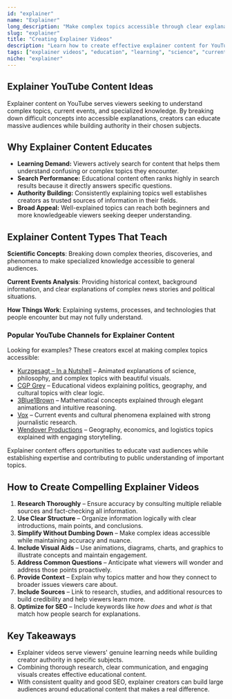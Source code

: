 ```yaml
---
id: "explainer"
name: "Explainer"
long_description: "Make complex topics accessible through clear explanations, visual aids, and engaging educational content that helps viewers understand difficult concepts."
slug: "explainer"
title: "Creating Explainer Videos"
description: "Learn how to create effective explainer content for YouTube—covering complex topics, current events, and educational subjects with clarity and engagement."
tags: ["explainer videos", "education", "learning", "science", "current events", "tutorials", "educational content"]
niche: "explainer"
---
```


## Explainer YouTube Content Ideas

Explainer content on YouTube serves viewers seeking to understand complex topics, current events, and specialized knowledge. By breaking down difficult concepts into accessible explanations, creators can educate massive audiences while building authority in their chosen subjects.

## Why Explainer Content Educates

- **Learning Demand:** Viewers actively search for content that helps them understand confusing or complex topics they encounter.
- **Search Performance:** Educational content often ranks highly in search results because it directly answers specific questions.
- **Authority Building:** Consistently explaining topics well establishes creators as trusted sources of information in their fields.
- **Broad Appeal:** Well-explained topics can reach both beginners and more knowledgeable viewers seeking deeper understanding.

## Explainer Content Types That Teach

**Scientific Concepts**: Breaking down complex theories, discoveries, and phenomena to make specialized knowledge accessible to general audiences.

**Current Events Analysis**: Providing historical context, background information, and clear explanations of complex news stories and political situations.

**How Things Work**: Explaining systems, processes, and technologies that people encounter but may not fully understand.

### Popular YouTube Channels for Explainer Content

Looking for examples? These creators excel at making complex topics accessible:
- [Kurzgesagt – In a Nutshell](https://www.youtube.com/@kurzgesagt) – Animated explanations of science, philosophy, and complex topics with beautiful visuals.
- [CGP Grey](https://www.youtube.com/@CGPGrey) – Educational videos explaining politics, geography, and cultural topics with clear logic.
- [3Blue1Brown](https://www.youtube.com/@3blue1brown) – Mathematical concepts explained through elegant animations and intuitive reasoning.
- [Vox](https://www.youtube.com/@Vox) – Current events and cultural phenomena explained with strong journalistic research.
- [Wendover Productions](https://www.youtube.com/@Wendoverproductions) – Geography, economics, and logistics topics explained with engaging storytelling.

Explainer content offers opportunities to educate vast audiences while establishing expertise and contributing to public understanding of important topics.

## How to Create Compelling Explainer Videos

1. **Research Thoroughly** – Ensure accuracy by consulting multiple reliable sources and fact-checking all information.
2. **Use Clear Structure** – Organize information logically with clear introductions, main points, and conclusions.
3. **Simplify Without Dumbing Down** – Make complex ideas accessible while maintaining accuracy and nuance.
4. **Include Visual Aids** – Use animations, diagrams, charts, and graphics to illustrate concepts and maintain engagement.
5. **Address Common Questions** – Anticipate what viewers will wonder and address those points proactively.
6. **Provide Context** – Explain why topics matter and how they connect to broader issues viewers care about.
7. **Include Sources** – Link to research, studies, and additional resources to build credibility and help viewers learn more.
8. **Optimize for SEO** – Include keywords like *how does* and *what is* that match how people search for explanations.

## Key Takeaways

- Explainer videos serve viewers' genuine learning needs while building creator authority in specific subjects.
- Combining thorough research, clear communication, and engaging visuals creates effective educational content.
- With consistent quality and good SEO, explainer creators can build large audiences around educational content that makes a real difference.

